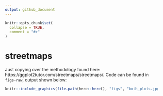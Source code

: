 ```yaml
---
output: github_document
---
```


<!-- README.md is generated from README.Rmd. Please edit that file -->

```r
knitr::opts_chunk$set(
  collapse = TRUE,
  comment = "#>"
)
```
# streetmaps

Just copying over the methodology found here: https://ggplot2tutor.com/streetmaps/streetmaps/. Code can be found in `figs-raw`, output shown below:

```r
knitr::include_graphics(file.path(here::here(), "figs", "both_plots.jpg"))
```

